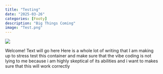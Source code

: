 ```yaml
---
title: "Testing"
date: "2025-03-26"
categories: [Footy]
description: "Big Things Coming"
image: "Test.png"
---
```


![](Test.png)


Welcome! Text will go here
Here is a whole lot of writing that I am making up to stress test this container and make sure that the vibe coding is not lying to me because i am highly skeptical of its abilities and i want to makes sure that this will work correctly
